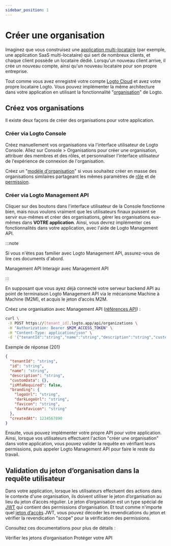 ```yaml
---
sidebar_position: 1
---
```


# Créer une organisation

Imaginez que vous construisez une [application multi-locataire](https://auth.wiki/multi-tenancy) (par exemple, une application SaaS multi-locataire) qui sert de nombreux clients, et chaque client possède un locataire dédié. Lorsqu'un nouveau client arrive, il crée un nouveau compte, ainsi qu'un nouveau locataire pour son propre entreprise.

Tout comme vous avez enregistré votre compte [Logto Cloud](https://cloud.logto.io/) et avez votre propre locataire Logto. Vous pouvez implémenter la même architecture dans votre application en utilisant la fonctionnalité "[organisation](/organizations)" de Logto.

## Créez vos organisations

Il existe deux façons de créer des organisations pour votre application.

### Créer via Logto Console

Créez manuellement vos organisations via l'interface utilisateur de Logto Console. Allez sur <CloudLink to="/organizations">Console > Organisations</CloudLink> pour créer une organisation, attribuer des membres et des rôles, et personnaliser l'interface utilisateur de l'expérience de connexion de l'organisation.

Créez un "[modèle d'organisation](/authorization/organization-template)" si vous souhaitez créer en masse des organisations similaires partageant les mêmes paramètres de [rôle](/authorization/organization-template/configure-organization-template#create-organization-role) et de [permission](/authorization/organization-template/configure-organization-template#create-organization-permission).

### Créer via Logto Management API

Cliquer sur des boutons dans l'interface utilisateur de la Console fonctionne bien, mais nous voulons vraiment que les utilisateurs finaux puissent se servir eux-mêmes et créer des organisations, gérer les organisations eux-mêmes dans **VOTRE application**. Ainsi, vous devrez implémenter ces fonctionnalités dans votre application, avec l'aide de Logto Management API.

:::note

Si vous n'êtes pas familier avec Logto Management API, assurez-vous de lire ces documents d'abord.

<Url href="/concepts/core-service/#management-api">Management API</Url>
<Url href="/integrate-logto/interact-with-management-api">Interagir avec Management API</Url>

:::

En supposant que vous ayez déjà connecté votre serveur backend API au point de terminaison Logto Management API via le mécanisme Machine à Machine (M2M), et acquis le jeton d’accès M2M.

Créez une organisation avec Management API ([références API](https://openapi.logto.io/operation/operation-createorganization)) :

```bash
curl \
 -X POST https://[tenant_id].logto.app/api/organizations \
 -H "Authorization: Bearer $M2M_ACCESS_TOKEN" \
 -H "Content-Type: application/json" \
 -d '{"tenantId":"string","name":"string","description":"string","customData":{},"isMfaRequired":false,"branding":{"logoUrl":"string","darkLogoUrl":"string","favicon":"string","darkFavicon":"string"},"createdAt":1234567890}'
```

Exemple de réponse (201)

```json
{
  "tenantId": "string",
  "id": "string",
  "name": "string",
  "description": "string",
  "customData": {},
  "isMfaRequired": false,
  "branding": {
    "logoUrl": "string",
    "darkLogoUrl": "string",
    "favicon": "string",
    "darkFavicon": "string"
  },
  "createdAt": 1234567890
}
```

Ensuite, vous pouvez implémenter votre propre API pour votre application. Ainsi, lorsque vos utilisateurs effectuent l'action "créer une organisation" dans votre application, vous pouvez valider la requête en vérifiant leurs permissions, puis appeler Logto Management API pour faire le reste du travail.

## Validation du jeton d’organisation dans la requête utilisateur

Dans votre application, lorsque les utilisateurs effectuent des actions dans le contexte d'une organisation, ils doivent utiliser le jeton d’organisation au lieu du jeton d’accès régulier. Le jeton d’organisation est un type spécial de [JWT](https://auth.wiki/jwt) qui contient des permissions d’organisation. Et tout comme n'importe quel [jeton d’accès](https://auth.wiki/access-token) JWT, vous pouvez décoder les revendications du jeton et vérifier la revendication "scope" pour la vérification des permissions.

Consultez ces documentations pour plus de détails :

<Url href="/authorization/organization-template/protect-organization-resources">
  Vérifier les jetons d’organisation
</Url>
<Url href="/authorization/api-resources/protect-your-api">Protéger votre API</Url>
